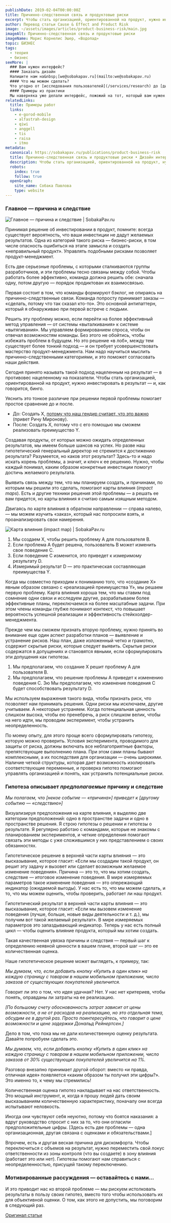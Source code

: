 ```yaml
---
publishDate: 2019-02-04T00:00:00Z
title: Причинно-следственная связь и продуктовые риски
excerpt: Чтобы стать организацией, ориентированной на продукт, нужно инвестировать в результат — и, как говорится, бинго.
author: Перевод статьи Cause & Effect and Product Risk
image: ~/assets/images/articles/product-business-risk/main.jpg
imageAlt: Причинно-следственная связь и продуктовые риски
imageName: Морис Корнелис Эшер, «Водопад»
topic: БИЗНЕС
tags:
  - теория
  - бизнес
seeMore: |
  ### Вам нужен интерфейс?
  #### Заказать дизайн
  Напишите нам на&nbsp;[we@sobakapav.ru](mailto:we@sobakapav.ru)
  #### Что мы можем сделать?
  Что угодно от [исследования пользователей](/services/research) до [дизайна интерфейса под ключ](/services/ux-design). 
  #### Примеры из практики
  Мы наверняка уже делали интерфейс, пожожий на тот, который вам нужен. [Проверьте](https://sobakapav.ru/portfolio).
relatedLinks:
  title: Примеры работ
  links:
    - e-gorod-mobile
    - alfastrah-design
    - qiwi
    - anggell
    - tis
    - raisa
    - itmo
metadata:
  canonical: https://sobakapav.ru/publications/product-business-risk
  title: Причинно-следственная связь и продуктовые риски • Дизайн интерфейсов и бизнес
  description: Чтобы стать организацией, ориентированной на продукт, нужно инвестировать в результат.
  robots:
    index: true
    follow: true
  openGraph:
    site_name: Собака Павлова
    type: website
---
```



### Главное — причина и следствие

![Главное — причина и следствие | SobakaPav.ru](~/assets/images/articles/product-business-risk/1.png)

Принимая решение об инвестировании в продукт, помните: всегда существует вероятность, что ваши инвестиции не дадут желаемых результатов. Одна из категорий такого риска — бизнес-риски, в том числе опасность ошибиться на этапе замысла и создать «неправильный продукт». Управлять подобными рисками позволяет продукт-менеджмент.

Есть две серьезные проблемы, с которыми сталкиваются группы разработчиков, и эти проблемы тесно связаны между собой. Чтобы работать более эффективно, команда должна решить обе: сначала одну, потом другую — порядок продиктован их взаимосвязью.

Первая состоит в том, что команды формируют бэклог, не опираясь на причинно-следственные связи. Команда попросту принимает заказы — «сделать, потому что так сказал кто-то». Это основной антипаттерн, который я обнаруживаю при первой встрече с людьми.

Решить эту проблему можно, если перейти на более эффективный метод управления — от системы «выталкивания» к системе «вытягивания». Мы управляем формированием спроса, чтобы он отвечал возможностям команды. Без этого не обойтись, чтобы избежать проблем в будущем. Но это решение «в лоб», между тем существует более тонкий подход — и он требует усовершенствовать мастерство продукт-менеджмента. Нам надо научиться мыслить причинно-следственными категориями, и это поможет согласовать наши действия.

Сегодня принято называть такой подход нацеленным на результат — в противовес нацеленному на показатели. Чтобы стать организацией, ориентированной на продукт, нужно инвестировать в результат — и, как говорится, бинго.

Уяснить это тонкое различие при решении первой проблемы помогает простое сравнение до и после.

- До: Создать X, [потому что наш гендир считает, что это важно](https://www.mironov.com/ceos/) (привет Ричу Миронову).
- После: Создать X, потому что с его помощью мы сможем реализовать преимущество Y.

Создавая продукты, от которых можно ожидать определенных результатов, мы имеем больше шансов на успех. Но разве наш гипотетический генеральный директор не стремится к достижению результата? Разумеется, но каков этот результат? Здесь-то и надо искать корень проблемы, а значит, и ключ к ее решению. Нужно, чтобы каждый понимал, каким образом конкретные инвестиции помогут достичь желаемого результата.

Выявить связь между тем, что мы планируем создать, и причинами, по которым мы решили это сделать, помогают карты влияния (_impact maps_). Есть и другие техники решения этой проблемы — а решать ее вам придется, но карты влияния я считаю самым изящным методом.

Двигаясь по карте влияния в обратном направлении — справа налево, — мы можем изучить «заказ», который нас попросили взять, и проанализировать свои намерения.

![Карта влияния (impact map) | SobakaPav.ru](~/assets/images/articles/product-business-risk/2.png)

1. Мы создаем X, чтобы решить проблему A для пользователя B.
2. Если проблема A будет решена, пользователь B может изменить свое поведение C.
3. Если поведение C изменится, это приведет к измеримому результату D.
4. Измеримый результат D — это практическая составляющая преимущества Y.

Когда мы совместно приходим к пониманию того, что «создание X» явным образом связано с «реализацией преимущества Y», мы решаем первую проблему. Карта влияния хороша тем, что мы ставим под сомнение одни связи и исследуем другие, разрабатываем более эффективные планы, переключаемся на более масштабные задачи. При этом члены команды глубже понимают контекст, что повышает вероятность успешной реализации и эффективность стейкхолдер-менеджмента.

Прежде чем мы сможем признать вторую проблему, нужно принять во внимание еще один аспект разработки планов — выявление и устранение рисков. Наш план, даже изложенный четко и грамотно, содержит скрытые риски, которые следует выявить. Скрытые риски содержатся в допущениях и становятся явными, если сформулировать эти допущения как гипотезы.

1. Мы предполагаем, что создание X решит проблему A для пользователя B.
2. Мы предполагаем, что решение проблемы A приведет к изменению поведения C.
3ю Мы предполагаем, что изменение поведения C будет способствовать результату D.

Мы используем выражения такого вида, чтобы признать риск, что позволяет нам принимать решения. Одни риски мы исключаем, другие учитываем. А некоторые устраняем. Когда потенциальная ценность слишком высока, чтобы ею пренебречь, а риск слишком велик, чтобы на него идти, мы проводим эксперимент, чтобы устранить неопределенность.

По моему опыту, для этого проще всего сформулировать гипотезу, которую можно проверить. Условия эксперимента, проводимого для защиты от риска, должны включать все неблагоприятные факторы, препятствующие выполнению плана. При этом сами планы бывают комплексными, а их последствия для организации — очень широкими. Наличие четкой структуры, которая дает возможность изолировать соответствующие переменные, и проверка гипотез помогают управлять организацией и понять, как устранить потенциальные риски.

### Гипотеза описывает _предполагаемые_ причину и следствие

_Мы полагаем, что [некое событие — «причина»]_
_приведет к [другому событию — «следствию»]_

Визуализируя предположения на карте влияния, я выделяю две категории предположений: одно в пространстве задачи и одно в пространстве решения. Я строю гипотезы о решении и гипотезы о результате. Я регулярно работаю с командами, которые не знакомы с планированием экспериментов, и четкие определения помогают связать эти методы с уже сложившимся у них представлением о своих обязанностях.

Гипотетическое решение в верхней части карты влияния — это высказывание, которое гласит: «Если мы создадим такой продукт, он решит эту задачу и вызовет или сделает возможным желаемое изменение поведения». Причина — это то, что мы хотим создать, следствие — итоговое изменение поведения. В мире измеряемых параметров такое изменение поведения — это опережающий индикатор (ожидаемой выгоды). У нас есть то, что мы можем сделать, и то, что мы можем оценить, чтобы проверить, работает ли наш продукт.

Гипотетический результат в верхней части карты влияния — это высказывание, которое гласит: «Если мы вызовем изменение поведения (лучше, больше, новые виды деятельности и т. д.), мы получим вот такой желаемый результат». В мире измеряемых параметров это запаздывающий индикатор. Теперь у нас есть полный цикл — чтобы оценить влияние продукта, который мы хотим создать.

Такая качественная увязка причины и следствия — первый шаг к определению неявной ценности в вашем плане, второй шаг — это ее количественная оценка.

Наше гипотетическое решение может выглядеть, к примеру, так:

_Мы думаем, что, если добавить кнопку «Купить в один клик» на каждую страницу с товаром в нашем мобильном приложении, число заказов от существующих покупателей увеличится._

Говорит ли это о том, что идея удачная? Нет. У нас нет критериев, чтобы понять, оправданы ли затраты на ее реализацию.

_[По большому счету обоснованность затрат зависит от цены возможности, а не от расходов на реализацию, но это отдельная тема, обсудим ее в другой раз. Просто поинтересуйтесь, что говорит о цене возможности и цене задержки Дональд Рейнертсен.]_

Дело в том, что пока мы не дали количественную оценку результата. Давайте попробуем сделать это.

_Мы думаем, что, если добавить кнопку «Купить в один клик» на каждую страницу с товаром в нашем мобильном приложении, число заказов от 30% существующих покупателей увеличится на 1%._

Разговор внезапно принимает другой оборот: вместо «и правда, отличная идея» появляется «каким образом ты получил эти цифры?». Это именно то, к чему мы стремились!

Количественная оценка гипотез накладывает на нас ответственность. Это мощный инструмент, и, когда я прошу людей дать своим высказываниям количественную характеристику, поначалу они всегда испытывают неловкость.

Иногда они чувствуют себя неуютно, потому что боятся наказания: а вдруг руководство спросит с них за то, что они огласили предположительные цифры. [Здесь есть две проблемы — одна организационная, другая связана с оценками и обязательствами.]

Впрочем, есть и другая веская причина для дискомфорта. Чтобы переключиться с объемов на результат, нужно переместить свой локус ответственности из зоны контроля (что вы создаете) в зону влияния (работает это или нет). Гипотезы помогают нам справиться с неопределенностью, присущей такому переключению.

### Мотивированные рассуждения — оставайтесь с нами…

И это приводит нас ко второй проблеме — мы рискуем истолковать результаты в пользу своих гипотез, вместо того чтобы использовать их для объективной оценки. О том, как этого не допустить, мы поговорим в следующий раз.

[Оригинал статьи](http://tynerblain.com/blog/2019/02/04/cause-effect-and-product-risk/)


